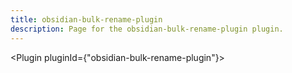 ---
title: obsidian-bulk-rename-plugin
description: Page for the obsidian-bulk-rename-plugin plugin.
---


<Plugin pluginId={"obsidian-bulk-rename-plugin"}></Plugin>